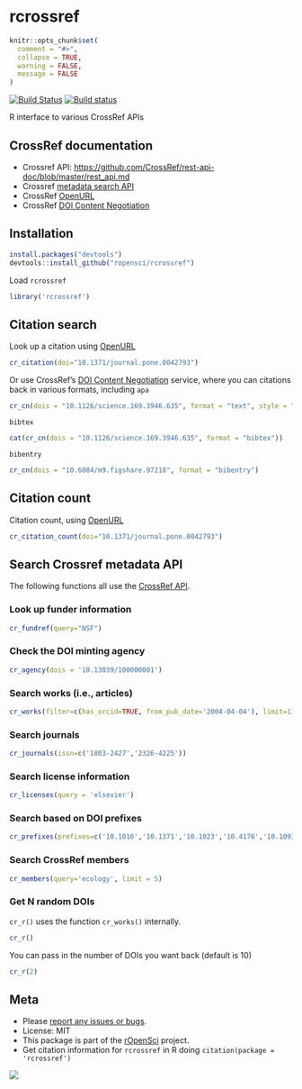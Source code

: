 rcrossref
=========

```r
knitr::opts_chunk$set(
  comment = "#>",
  collapse = TRUE,
  warning = FALSE, 
  message = FALSE
)
```

[![Build Status](https://api.travis-ci.org/ropensci/rcrossref.png)](https://travis-ci.org/ropensci/rcrossref)
[![Build status](https://ci.appveyor.com/api/projects/status/jbo6y7dg4qiq7mol/branch/master)](https://ci.appveyor.com/project/sckott/rcrossref/branch/master)

R interface to various CrossRef APIs

CrossRef documentation
---------------

<!--
* [Register](http://www.crossref.org/requestaccount/) an email address with the CrossRef API as you'll need an API key for some functions.
-->

* Crossref API: [https://github.com/CrossRef/rest-api-doc/blob/master/rest_api.md](https://github.com/CrossRef/rest-api-doc/blob/master/rest_api.md)
* Crossref [metadata search API](http://search.labs.crossref.org/)
* CrossRef [OpenURL](http://www.crossref.org/openurl/)
* CrossRef [DOI Content Negotiation](http://www.crosscite.org/cn/)

<!--
* Fundref: [source 1](https://github.com/CrossRef/rest-api-doc/blob/master/funder_kpi_api.md), [source 2](http://crosstech.crossref.org/2014/04/%E2%99%AB-researchers-just-wanna-have-funds-%E2%99%AB.html), [source 3](http://help.crossref.org/#fundref-api)
* [Content negotiation](http://www.crosscite.org/cn/)
* [Metadata search]()
* [Text and data mining (TDM)](http://tdmsupport.crossref.org/)
-->

## Installation

```r
install.packages("devtools")
devtools::install_github("ropensci/rcrossref")
```

Load `rcrossref`

```r
library('rcrossref')
```


## Citation search

Look up a citation using [OpenURL](http://www.crossref.org/openurl/)

```r
cr_citation(doi="10.1371/journal.pone.0042793")
```

Or use CrossRef's [DOI Content Negotiation](http://www.crosscite.org/cn/) service, where you can citations back in various formats, including `apa`

```r
cr_cn(dois = "10.1126/science.169.3946.635", format = "text", style = "apa")
```

`bibtex`

```r
cat(cr_cn(dois = "10.1126/science.169.3946.635", format = "bibtex"))
```

`bibentry`

```r
cr_cn(dois = "10.6084/m9.figshare.97218", format = "bibentry")
```


## Citation count

Citation count, using [OpenURL](http://www.crossref.org/openurl/)

```r
cr_citation_count(doi="10.1371/journal.pone.0042793")
```



## Search Crossref metadata API

The following functions all use the [CrossRef API](https://github.com/CrossRef/rest-api-doc/blob/master/rest_api.md).

### Look up funder information

```r
cr_fundref(query="NSF")
```

### Check the DOI minting agency

```r
cr_agency(dois = '10.13039/100000001')
```

### Search works (i.e., articles)

```r
cr_works(filter=c(has_orcid=TRUE, from_pub_date='2004-04-04'), limit=1)
```

### Search journals 

```r
cr_journals(issn=c('1803-2427','2326-4225'))
```

### Search license information

```r
cr_licenses(query = 'elsevier')
```

### Search based on DOI prefixes

```r
cr_prefixes(prefixes=c('10.1016','10.1371','10.1023','10.4176','10.1093'))
```

### Search CrossRef members

```r
cr_members(query='ecology', limit = 5)
```

### Get N random DOIs

`cr_r()` uses the function `cr_works()` internally. 

```r
cr_r()
```

You can pass in the number of DOIs you want back (default is 10)

```r
cr_r(2)
```


## Meta

* Please [report any issues or bugs](https://github.com/ropensci/rcrossref/issues).
* License: MIT
* This package is part of the [rOpenSci](http://ropensci.org/packages) project.
* Get citation information for `rcrossref` in R doing `citation(package = 'rcrossref')`

[![](http://ropensci.org/public_images/github_footer.png)](http://ropensci.org)
